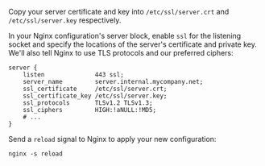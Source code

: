 Copy your server certificate and key into `/etc/ssl/server.crt` and `/etc/ssl/server.key` respectively.

In your Nginx configuration's server block, enable `ssl` for the listening socket and specify the locations of the server's certificate and private key. We'll also tell Nginx to use TLS protocols and our preferred ciphers:

```nginx
server {
    listen              443 ssl;
    server_name         server.internal.mycompany.net;
    ssl_certificate     /etc/ssl/server.crt;
    ssl_certificate_key /etc/ssl/server.key;
    ssl_protocols       TLSv1.2 TLSv1.3;
    ssl_ciphers         HIGH:!aNULL:!MD5;
    # ...
}
```

Send a `reload` signal to Nginx to apply your new configuration:

```shell
nginx -s reload
```
